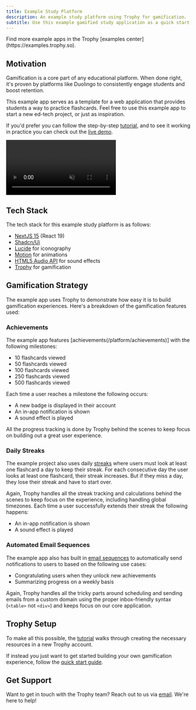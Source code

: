 ```yaml
---
title: Example Study Platform
description: An example study platform using Trophy for gamification.
subtitle: Use this example gamified study application as a quick start for your next ed-tech project or for inspiration for your current platform.
---
```


<Tip>
  Find more example apps in the Trophy [examples
  center](https://examples.trophy.so).
</Tip>

## Motivation

Gamification is a core part of any educational platform. When done right, it's proven by platforms like Duolingo to consistently engage students and boost retention.

This example app serves as a template for a web application that provides students a way to practice flashcards. Feel free to use this example app to start a new ed-tech project, or just as inspiration.

If you'd prefer you can follow the step-by-step [tutorial](/guides/tutorials/how-to-build-a-gamified-study-platform), and to see it working in practice you can check out the [live demo](https://study.examples.trophy.so).

<Frame>
  <video
    autoPlay
    muted
    loop
    playsInline
    className="w-full aspect-15/4"
    src="../../assets/guides/example-apps/example-study-app/intro-demo.mp4"
  ></video>
</Frame>

## Tech Stack

The tech stack for this example study platform is as follows:

- [NextJS 15](https://nextjs.org/docs) (React 19)
- [Shadcn/Ui](https://ui.shadcn.com)
- [Lucide](https://lucide.dev/icons) for iconography
- [Motion](https://motion.dev/) for animations
- [HTML5 Audio API](https://developer.mozilla.org/en-US/docs/Web/API/Web_Audio_API) for sound effects
- [Trophy](https://trophy.so) for gamification

## Gamification Strategy

The example app uses Trophy to demonstrate how easy it is to build gamification experiences. Here's a breakdown of the gamification features used:

### Achievements

The example app features [achievements(/platform/achievements)] with the following milestones:

- 10 flashcards viewed
- 50 flashcards viewed
- 100 flashcards viewed
- 250 flashcards viewed
- 500 flashcards viewed

Each time a user reaches a milestone the following occurs:

- A new badge is displayed in their account
- An in-app notification is shown
- A sound effect is played

All the progress tracking is done by Trophy behind the scenes to keep focus on building out a great user experience.

### Daily Streaks

The example project also uses daily [streaks](/platform/streaks) where users must look at least one flashcard a day to keep their streak. For each consecutive day the user looks at least one flashcard, their streak increases. But if they miss a day, they lose their streak and have to start over.

Again, Trophy handles all the streak tracking and calculations behind the scenes to keep focus on the experience, including handling global timezones. Each time a user successfully extends their streak the following happens:

- An in-app notification is shown
- A sound effect is played

### Automated Email Sequences

The example app also has built in [email sequences](/platform/emails) to automatically send notifications to users to based on the following use cases:

- Congratulating users when they unlock new achievements
- Summarizing progress on a weekly basis

Again, Trophy handles all the tricky parts around scheduling and sending emails from a custom domain using the proper inbox-friendly syntax (`<table>` not `<div>`) and keeps focus on our core application.

## Trophy Setup

To make all this possible, the [tutorial](/guides/tutorials/how-to-build-a-gamified-study-platform) walks through creating the necessary resources in a new Trophy account.

If instead you just want to get started building your own gamification experience, follow the [quick start guide](/getting-started/quickstart).

## Get Support

Want to get in touch with the Trophy team? Reach out to us via [email](mailto:support@trophy.so). We're here to help!
